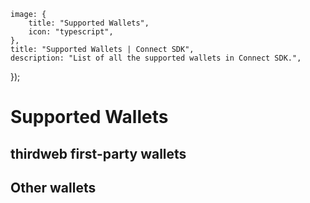 
	image: {
		title: "Supported Wallets",
		icon: "typescript",
	},
	title: "Supported Wallets | Connect SDK",
	description: "List of all the supported wallets in Connect SDK.",
});

# Supported Wallets

## thirdweb first-party wallets

<WalletCardGrid>
	<WalletCard
		label="Smart Wallet"
		href="/references/typescript/v5/smartWallet"
		icon={SmartWalletIcon}
	/>
	<WalletCard
		label="In App Wallet"
		href="/references/typescript/v5/inAppWallet"
		icon={EmbeddedWalletIcon}
	/>
	<WalletCard
		label="Ecosystem Wallet"
		href="/references/typescript/v5/ecosystemWallet"
		icon={EmbeddedWalletIcon}
	/>
</WalletCardGrid>

<div className="h-10" />

## Other wallets

<AllSupportedWallets />
